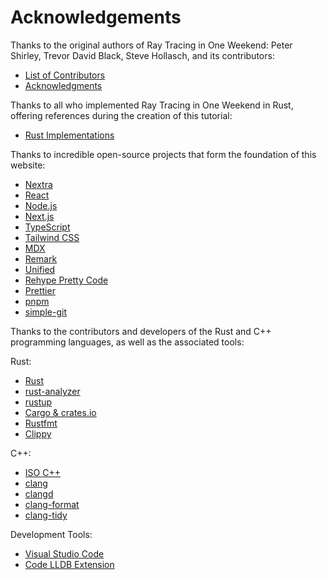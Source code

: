 # Acknowledgements

Thanks to the original authors of Ray Tracing in One Weekend: Peter Shirley, Trevor David Black, Steve Hollasch, and its contributors:

*   [List of Contributors](https://github.com/RayTracing/raytracing.github.io/graphs/contributors)
*   [Acknowledgments](https://raytracing.github.io/books/RayTracingInOneWeekend.html#acknowledgments)

Thanks to all who implemented Ray Tracing in One Weekend in Rust, offering references during the creation of this tutorial:

*   [Rust Implementations](https://github.com/RayTracing/raytracing.github.io/wiki/Implementations#:~:text=Rust)

Thanks to incredible open-source projects that form the foundation of this website:

*   [Nextra](https://nextra.site/)
*   [React](https://react.dev/)
*   [Node.js](https://nodejs.org/en)
*   [Next.js](https://nextjs.org/)
*   [TypeScript](https://www.typescriptlang.org/)
*   [Tailwind CSS](https://tailwindcss.com/)
*   [MDX](https://mdxjs.com/)
*   [Remark](https://remark.js.org/)
*   [Unified](https://unifiedjs.com/)
*   [Rehype Pretty Code](https://rehype-pretty-code.netlify.app/)
*   [Prettier](https://prettier.io/)
*   [pnpm](https://pnpm.io/)
*   [simple-git](https://github.com/steveukx/git-js)

Thanks to the contributors and developers of the Rust and C++ programming languages, as well as the associated tools:

Rust:

*   [Rust](https://www.rust-lang.org/)
*   [rust-analyzer](https://rust-analyzer.github.io/)
*   [rustup](https://rustup.rs/)
*   [Cargo & crates.io](https://crates.io/)
*   [Rustfmt](https://rust-lang.github.io/rustfmt)
*   [Clippy](https://github.com/rust-lang/rust-clippy)

C++:

*   [ISO C++](https://isocpp.org/)
*   [clang](https://clang.llvm.org/)
*   [clangd](https://clang.llvm.org/)
*   [clang-format](https://clang.llvm.org/docs/ClangFormat.html)
*   [clang-tidy](https://clang.llvm.org/extra/clang-tidy/)

Development Tools:

*   [Visual Studio Code](https://code.visualstudio.com/)
*   [Code LLDB Extension](https://marketplace.visualstudio.com/items?itemName=vadimcn.vscode-lldb)
